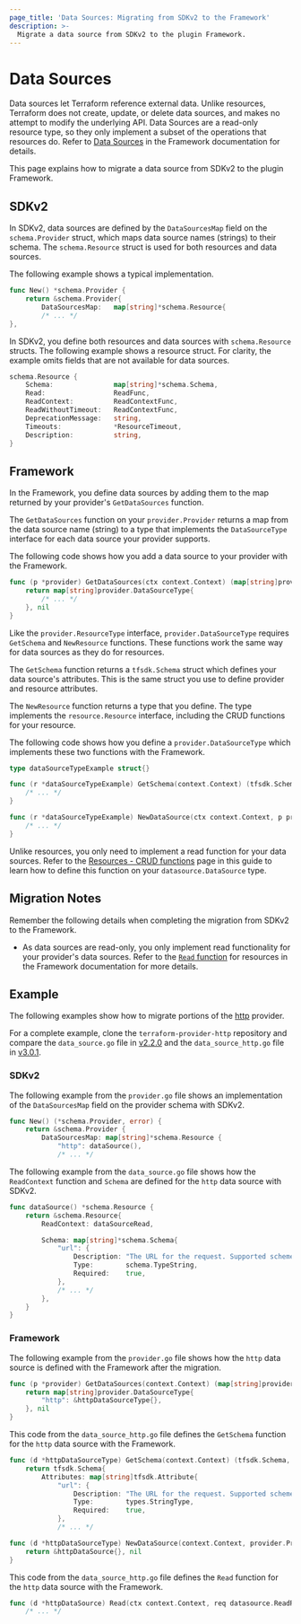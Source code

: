 ```yaml
---
page_title: 'Data Sources: Migrating from SDKv2 to the Framework'
description: >-
  Migrate a data source from SDKv2 to the plugin Framework.
---
```


# Data Sources

Data sources let Terraform reference external data. Unlike resources, Terraform does not create, update, or delete
data sources, and makes no attempt to modify the underlying API. Data Sources are a read-only resource type, so they
only implement a subset of the operations that resources do. Refer to [Data Sources](/terraform/plugin/framework/data-sources)
in the Framework documentation for details.

This page explains how to migrate a data source from SDKv2 to the plugin Framework.

## SDKv2

In SDKv2, data sources are defined by the `DataSourcesMap` field on the `schema.Provider` struct, which maps data source
names (strings) to their schema. The `schema.Resource` struct is used for both resources and data sources.

The following example shows a typical implementation.

```go
func New() *schema.Provider {
    return &schema.Provider{
        DataSourcesMap:   map[string]*schema.Resource{
        /* ... */
},
```

In SDKv2, you define both resources and data sources with `schema.Resource` structs. The following example shows a
resource struct. For clarity, the example omits fields that are not available for data sources.

```go
schema.Resource {
    Schema:               map[string]*schema.Schema,
    Read:                 ReadFunc,
    ReadContext:          ReadContextFunc,
    ReadWithoutTimeout:   ReadContextFunc,
    DeprecationMessage:   string,
    Timeouts:             *ResourceTimeout,
    Description:          string,
}
```

## Framework

In the Framework, you define data sources by adding them to the map returned by your provider's `GetDataSources` function.

The `GetDataSources` function on your `provider.Provider` returns a map from the data source name (string) to a type
that implements the `DataSourceType` interface for each data source your provider supports.

The following code shows how you add a data source to your provider with the Framework.

```go
func (p *provider) GetDataSources(ctx context.Context) (map[string]provider.DataSourceType, diag.Diagnostics) {
    return map[string]provider.DataSourceType{
		/* ... */
    }, nil
}
```

Like the `provider.ResourceType` interface, `provider.DataSourceType` requires `GetSchema` and `NewResource` functions.
These functions work the same way for data sources as they do for resources.

The `GetSchema` function returns a `tfsdk.Schema` struct which defines your data source's attributes. This is the same
struct you use to define provider and resource attributes.

The `NewResource` function returns a type that you define. The type implements the `resource.Resource` interface,
including the CRUD functions for your resource.

The following code shows how you define a `provider.DataSourceType` which implements these two functions with the
Framework.

```go
type dataSourceTypeExample struct{}

func (r *dataSourceTypeExample) GetSchema(context.Context) (tfsdk.Schema, diag.Diagnostics) {
    /* ... */
}

func (r *dataSourceTypeExample) NewDataSource(ctx context.Context, p provider.Provider) (datasource.DataSource, diag.Diagnostics) {
    /* ... */
}
```

Unlike resources, you only need to implement a read function for your data sources. Refer to the
[Resources - CRUD functions](/terraform/plugin/framework/migrating/resources/crud) page in this guide to learn how to define this
function on your `datasource.DataSource` type.

## Migration Notes

Remember the following details when completing the migration from SDKv2 to the Framework.

- As data sources are read-only, you only implement read functionality for your provider's data sources. Refer to the
[`Read` function](/terraform/plugin/framework/resources#read) for resources in the Framework documentation for more details.

## Example

The following examples show how to migrate portions of the [http](https://github.com/hashicorp/terraform-provider-http)
provider.

For a complete example, clone the
`terraform-provider-http` repository and compare the `data_source.go` file in
[v2.2.0](https://github.com/hashicorp/terraform-provider-http/blob/v2.2.0/internal/provider/data_source.go)
and the `data_source_http.go` file in
[v3.0.1](https://github.com/hashicorp/terraform-provider-http/blob/v3.0.1/internal/provider/data_source_http.go).

### SDKv2

The following example from the `provider.go` file shows an implementation of the `DataSourcesMap` field on the provider
schema with SDKv2.

```go
func New() (*schema.Provider, error) {
    return &schema.Provider {
        DataSourcesMap: map[string]*schema.Resource {
            "http": dataSource(),
            /* ... */
```

The following example from the `data_source.go` file shows how the `ReadContext` function and `Schema` are defined for
the `http` data source with SDKv2.

```go
func dataSource() *schema.Resource {
    return &schema.Resource{
        ReadContext: dataSourceRead,

        Schema: map[string]*schema.Schema{
            "url": {
                Description: "The URL for the request. Supported schemes are `http` and `https`.",
                Type:        schema.TypeString,
                Required:    true,
            },
            /* ... */
        },
    }
}
```

### Framework

The following example from the `provider.go` file shows how the `http` data source is defined with the Framework after
the migration.

```go
func (p *provider) GetDataSources(context.Context) (map[string]provider.DataSourceType, diag.Diagnostics) {
    return map[string]provider.DataSourceType{
        "http": &httpDataSourceType{},
    }, nil
}
```

This code from the `data_source_http.go` file defines the `GetSchema` function for the `http` data source with the
Framework.

```go
func (d *httpDataSourceType) GetSchema(context.Context) (tfsdk.Schema, diag.Diagnostics) {
    return tfsdk.Schema{
        Attributes: map[string]tfsdk.Attribute{
            "url": {
                Description: "The URL for the request. Supported schemes are `http` and `https`.",
                Type:        types.StringType,
                Required:    true,
            },
            /* ... */

func (d *httpDataSourceType) NewDataSource(context.Context, provider.Provider) (datasource.DataSource, diag.Diagnostics) {
    return &httpDataSource{}, nil
}
```

This code from the `data_source_http.go` file defines the `Read` function for the `http` data source with the Framework.

```go
func (d *httpDataSource) Read(ctx context.Context, req datasource.ReadRequest, resp *datasource.ReadResponse) {
    /* ... */
```
